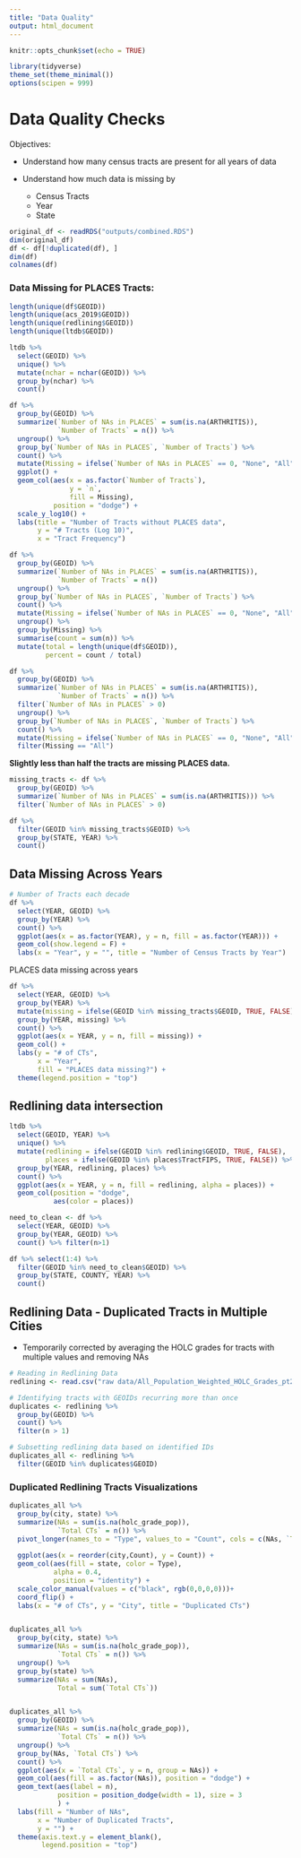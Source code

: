 ```yaml
---
title: "Data Quality"
output: html_document
---
```


```r
knitr::opts_chunk$set(echo = TRUE)

library(tidyverse)
theme_set(theme_minimal())
options(scipen = 999)
```

# Data Quality Checks

Objectives:

-   Understand how many census tracts are present for all years of data

-   Understand how much data is missing by

    -   Census Tracts
    -   Year
    -   State

```r
original_df <- readRDS("outputs/combined.RDS")
dim(original_df)
df <- df[!duplicated(df), ]
dim(df)
colnames(df)
```

### Data Missing for PLACES Tracts:

```r
length(unique(df$GEOID))
length(unique(acs_2019$GEOID))
length(unique(redlining$GEOID))
length(unique(ltdb$GEOID))

ltdb %>%
  select(GEOID) %>%
  unique() %>%
  mutate(nchar = nchar(GEOID)) %>%
  group_by(nchar) %>%
  count()
```

```r
df %>%
  group_by(GEOID) %>%
  summarize(`Number of NAs in PLACES` = sum(is.na(ARTHRITIS)),
            `Number of Tracts` = n()) %>%
  ungroup() %>%
  group_by(`Number of NAs in PLACES`, `Number of Tracts`) %>%
  count() %>%
  mutate(Missing = ifelse(`Number of NAs in PLACES` == 0, "None", "All")) %>%
  ggplot() +
  geom_col(aes(x = as.factor(`Number of Tracts`), 
               y = `n`, 
               fill = Missing),
           position = "dodge") + 
  scale_y_log10() +
  labs(title = "Number of Tracts without PLACES data",
       y = "# Tracts (Log 10)", 
       x = "Tract Frequency") 
```

```r
df %>%
  group_by(GEOID) %>%
  summarize(`Number of NAs in PLACES` = sum(is.na(ARTHRITIS)),
            `Number of Tracts` = n()) 
  ungroup() %>%
  group_by(`Number of NAs in PLACES`, `Number of Tracts`) %>%
  count() %>%
  mutate(Missing = ifelse(`Number of NAs in PLACES` == 0, "None", "All"))  %>%
  ungroup() %>%
  group_by(Missing) %>%
  summarise(count = sum(n)) %>%
  mutate(total = length(unique(df$GEOID)),
         percent = count / total)
```

```r
df %>%
  group_by(GEOID) %>%
  summarize(`Number of NAs in PLACES` = sum(is.na(ARTHRITIS)),
            `Number of Tracts` = n()) %>%
  filter(`Number of NAs in PLACES` > 0)
  ungroup() %>%
  group_by(`Number of NAs in PLACES`, `Number of Tracts`) %>%
  count() %>%
  mutate(Missing = ifelse(`Number of NAs in PLACES` == 0, "None", "All")) %>%
  filter(Missing == "All")
```

**Slightly less than half the tracts are missing PLACES data.**

```r
missing_tracts <- df %>%
  group_by(GEOID) %>%
  summarize(`Number of NAs in PLACES` = sum(is.na(ARTHRITIS))) %>%
  filter(`Number of NAs in PLACES` > 0)

df %>%
  filter(GEOID %in% missing_tracts$GEOID) %>%
  group_by(STATE, YEAR) %>%
  count()
```

## Data Missing Across Years

```r
# Number of Tracts each decade
df %>%
  select(YEAR, GEOID) %>%
  group_by(YEAR) %>%
  count() %>%
  ggplot(aes(x = as.factor(YEAR), y = n, fill = as.factor(YEAR))) +
  geom_col(show.legend = F) +
  labs(x = "Year", y = "", title = "Number of Census Tracts by Year")
```

PLACES data missing across years

```r
df %>%
  select(YEAR, GEOID) %>%
  group_by(YEAR) %>% 
  mutate(missing = ifelse(GEOID %in% missing_tracts$GEOID, TRUE, FALSE)) %>%
  group_by(YEAR, missing) %>%
  count() %>%
  ggplot(aes(x = YEAR, y = n, fill = missing)) +
  geom_col() +
  labs(y = "# of CTs",
       x = "Year",
       fill = "PLACES data missing?") +
  theme(legend.position = "top")
```

## Redlining data intersection

```r
ltdb %>%
  select(GEOID, YEAR) %>%
  unique() %>%
  mutate(redlining = ifelse(GEOID %in% redlining$GEOID, TRUE, FALSE),
         places = ifelse(GEOID %in% places$TractFIPS, TRUE, FALSE)) %>%
  group_by(YEAR, redlining, places) %>%
  count() %>%
  ggplot(aes(x = YEAR, y = n, fill = redlining, alpha = places)) +
  geom_col(position = "dodge", 
           aes(color = places)) 


```

```r
need_to_clean <- df %>%
  select(YEAR, GEOID) %>%
  group_by(YEAR, GEOID) %>%
  count() %>% filter(n>1)

df %>% select(1:4) %>%
  filter(GEOID %in% need_to_clean$GEOID) %>%
  group_by(STATE, COUNTY, YEAR) %>% 
  count()
```

## Redlining Data - Duplicated Tracts in Multiple Cities

-   Temporarily corrected by averaging the HOLC grades for tracts with multiple values and removing NAs

```r
# Reading in Redlining Data
redlining <- read.csv("raw data/All_Population_Weighted_HOLC_Grades_pt2_Threshold.csv")

# Identifying tracts with GEOIDs recurring more than once
duplicates <- redlining %>%
  group_by(GEOID) %>%
  count() %>%
  filter(n > 1)

# Subsetting redlining data based on identified IDs
duplicates_all <- redlining %>%
  filter(GEOID %in% duplicates$GEOID)
```

### Duplicated Redlining Tracts Visualizations

```r
duplicates_all %>%
  group_by(city, state) %>%
  summarize(NAs = sum(is.na(holc_grade_pop)),
            `Total CTs` = n()) %>%
  pivot_longer(names_to = "Type", values_to = "Count", cols = c(NAs, `Total CTs`)) %>%
  
  ggplot(aes(x = reorder(city,Count), y = Count)) +
  geom_col(aes(fill = state, color = Type), 
           alpha = 0.4,
           position = "identity") +
  scale_color_manual(values = c("black", rgb(0,0,0,0)))+
  coord_flip() +
  labs(x = "# of CTs", y = "City", title = "Duplicated CTs")


duplicates_all %>%
  group_by(city, state) %>%
  summarize(NAs = sum(is.na(holc_grade_pop)),
            `Total CTs` = n()) %>%
  ungroup() %>%
  group_by(state) %>%
  summarize(NAs = sum(NAs),
            Total = sum(`Total CTs`))


duplicates_all %>%
  group_by(GEOID) %>%
  summarize(NAs = sum(is.na(holc_grade_pop)),
            `Total CTs` = n()) %>%
  ungroup() %>%
  group_by(NAs, `Total CTs`) %>%
  count() %>%
  ggplot(aes(x = `Total CTs`, y = n, group = NAs)) +
  geom_col(aes(fill = as.factor(NAs)), position = "dodge") +
  geom_text(aes(label = n), 
            position = position_dodge(width = 1), size = 3
            ) +
  labs(fill = "Number of NAs",
       x = "Number of Duplicated Tracts",
       y = "") +
  theme(axis.text.y = element_blank(),
        legend.position = "top")

```
